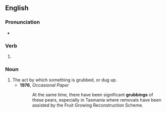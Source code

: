 ==English==

===Pronunciation===
* {{IPA|en|/ˈɡɹʌbɪŋ/}}

===Verb===
{{head|en|verb form}}

# {{present participle of|en|grub|nocat=1}}

===Noun===
{{en-noun}}

# The act by which something is grubbed, or dug up.
#* '''1976''', ''Occasional Paper''
#*: At the same time, there have been significant '''grubbings''' of these pears, especially in Tasmania where removals have been assisted by the Fruit Growing Reconstruction Scheme.